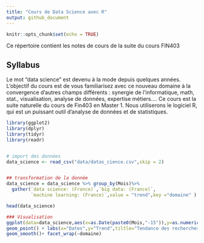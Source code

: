 ```yaml
---
title: "Cours de Data Science avec R"
output: github_document
---
```


```r
knitr::opts_chunk$set(echo = TRUE)
```

Ce répertoire contient les notes de cours de la suite du cours FIN403 

## Syllabus


Le mot "data science" est devenu  à la mode depuis quelques années. L’objectif du cours est de vous familiarisez avec ce nouveau domaine à la convergence d'autres champs différents : synergie de l'informatique, math, stat., visualisation, analyse de données, expertise métiers....  Ce cours est la suite naturelle du cours de Fin403 en Master 1. Nous utiliserons le logiciel R, qui est un puissant outil d'analyse de données et de statistiques.

```r
library(ggplot2)
library(dplyr)
library(tidyr)
library(readr)


# import des données 
data_science <- read_csv("data/datas_cience.csv",skip = 2)


## transformation de la donnée 
data_science = data_science %>% group_by(Mois)%>% 
  gather(`data science: (France)`,`big data: (France)`,
         `machine learning: (France)`,value = "trend",key ="domaine" )

head(data_science)

### Visualisation
ggplot(data=data_science,aes(x=as.Date(paste0(Mois,"-15")),y=as.numeric(trend),color=domaine,group=domaine))+
geom_point() + labs(x="Dates",y="Trend",tiltle="Tendance des recherches sur google depuis 2004",caption = "google trend")+ 
geom_smooth()+ facet_wrap(~domaine)


```

